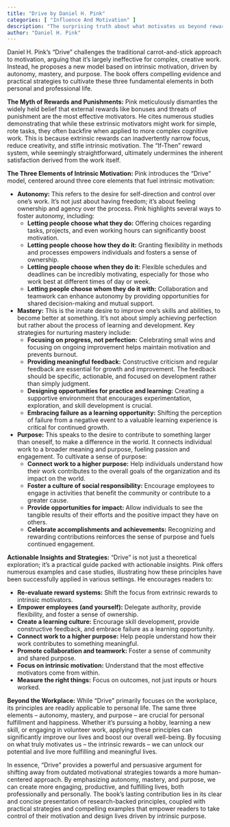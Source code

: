 ```yaml
---
title: "Drive by Daniel H. Pink"
categories: [ "Influence And Motivation" ]
description: "The surprising truth about what motivates us beyond rewards and fear"
author: "Daniel H. Pink"
---
```

Daniel H. Pink's "Drive" challenges the traditional carrot-and-stick approach to motivation, arguing that it's largely ineffective for complex, creative work.  Instead, he proposes a new model based on intrinsic motivation, driven by autonomy, mastery, and purpose.  The book offers compelling evidence and practical strategies to cultivate these three fundamental elements in both personal and professional life.

**The Myth of Rewards and Punishments:** Pink meticulously dismantles the widely held belief that external rewards like bonuses and threats of punishment are the most effective motivators. He cites numerous studies demonstrating that while these extrinsic motivators might work for simple, rote tasks, they often backfire when applied to more complex cognitive work.  This is because extrinsic rewards can inadvertently narrow focus, reduce creativity, and stifle intrinsic motivation.  The "If-Then" reward system, while seemingly straightforward, ultimately undermines the inherent satisfaction derived from the work itself.

**The Three Elements of Intrinsic Motivation:** Pink introduces the "Drive" model, centered around three core elements that fuel intrinsic motivation:

* **Autonomy:** This refers to the desire for self-direction and control over one's work.  It's not just about having freedom; it's about feeling ownership and agency over the process.  Pink highlights several ways to foster autonomy, including:
    * **Letting people choose what they do:** Offering choices regarding tasks, projects, and even working hours can significantly boost motivation.
    * **Letting people choose how they do it:** Granting flexibility in methods and processes empowers individuals and fosters a sense of ownership.
    * **Letting people choose when they do it:**  Flexible schedules and deadlines can be incredibly motivating, especially for those who work best at different times of day or week.
    * **Letting people choose whom they do it with:**  Collaboration and teamwork can enhance autonomy by providing opportunities for shared decision-making and mutual support.

* **Mastery:** This is the innate desire to improve one's skills and abilities, to become better at something. It's not about simply achieving perfection but rather about the process of learning and development.  Key strategies for nurturing mastery include:
    * **Focusing on progress, not perfection:**  Celebrating small wins and focusing on ongoing improvement helps maintain motivation and prevents burnout.
    * **Providing meaningful feedback:** Constructive criticism and regular feedback are essential for growth and improvement.  The feedback should be specific, actionable, and focused on development rather than simply judgment.
    * **Designing opportunities for practice and learning:** Creating a supportive environment that encourages experimentation, exploration, and skill development is crucial.
    * **Embracing failure as a learning opportunity:**  Shifting the perception of failure from a negative event to a valuable learning experience is critical for continued growth.

* **Purpose:** This speaks to the desire to contribute to something larger than oneself, to make a difference in the world.  It connects individual work to a broader meaning and purpose, fueling passion and engagement.  To cultivate a sense of purpose:
    * **Connect work to a higher purpose:**  Help individuals understand how their work contributes to the overall goals of the organization and its impact on the world.
    * **Foster a culture of social responsibility:**  Encourage employees to engage in activities that benefit the community or contribute to a greater cause.
    * **Provide opportunities for impact:**  Allow individuals to see the tangible results of their efforts and the positive impact they have on others.
    * **Celebrate accomplishments and achievements:**  Recognizing and rewarding contributions reinforces the sense of purpose and fuels continued engagement.


**Actionable Insights and Strategies:**  "Drive" is not just a theoretical exploration; it's a practical guide packed with actionable insights.  Pink offers numerous examples and case studies, illustrating how these principles have been successfully applied in various settings.  He encourages readers to:

* **Re-evaluate reward systems:**  Shift the focus from extrinsic rewards to intrinsic motivators.
* **Empower employees (and yourself):**  Delegate authority, provide flexibility, and foster a sense of ownership.
* **Create a learning culture:**  Encourage skill development, provide constructive feedback, and embrace failure as a learning opportunity.
* **Connect work to a higher purpose:**  Help people understand how their work contributes to something meaningful.
* **Promote collaboration and teamwork:**  Foster a sense of community and shared purpose.
* **Focus on intrinsic motivation:**  Understand that the most effective motivators come from within.
* **Measure the right things:**  Focus on outcomes, not just inputs or hours worked.


**Beyond the Workplace:** While "Drive" primarily focuses on the workplace, its principles are readily applicable to personal life.  The same three elements – autonomy, mastery, and purpose – are crucial for personal fulfillment and happiness.  Whether it’s pursuing a hobby, learning a new skill, or engaging in volunteer work, applying these principles can significantly improve our lives and boost our overall well-being.  By focusing on what truly motivates us – the intrinsic rewards – we can unlock our potential and live more fulfilling and meaningful lives.

In essence, "Drive" provides a powerful and persuasive argument for shifting away from outdated motivational strategies towards a more human-centered approach.  By emphasizing autonomy, mastery, and purpose, we can create more engaging, productive, and fulfilling lives, both professionally and personally. The book's lasting contribution lies in its clear and concise presentation of research-backed principles, coupled with practical strategies and compelling examples that empower readers to take control of their motivation and design lives driven by intrinsic purpose.

